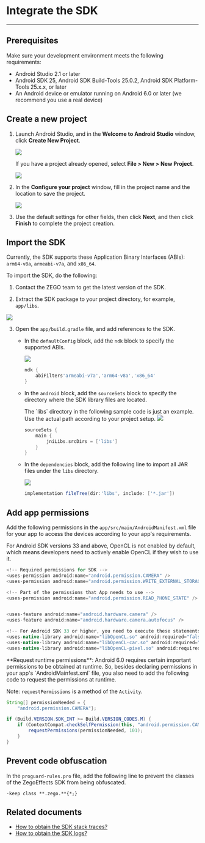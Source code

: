 # Integrate the SDK

---

## Prerequisites

Make sure your development environment meets the following requirements:
- Android Studio 2.1 or later
- Android SDK 25, Android SDK Build-Tools 25.0.2, Android SDK Platform-Tools 25.x.x, or later
- An Android device or emulator running on Android 6.0 or later (we recommend you use a real device)

## Create a new project

1. Launch Android Studio, and in the **Welcome to Android Studio** window, click **Create New Project**. 

   <Frame width="512" height="auto" caption=""><img src="https://storage.zego.im/sdk-doc/Pics/ZegoEffects/Android/android_studio_welcome.png" /></Frame>

   If you have a project already opened, select **File > New > New Project**.

   <Frame width="512" height="auto" caption=""><img src="https://storage.zego.im/sdk-doc/Pics/Android/ZegoLiveRoom/ZegoLiveRoom-IntegrationGuide/3.1-new_project-1.png" /></Frame>

2. In the **Configure your project** window, fill in the project name and the location to save the project.  
   <Frame width="512" height="auto" caption=""><img src="https://storage.zego.im/sdk-doc/Pics/Android/ZegoLiveRoom/ZegoLiveRoom-IntegrationGuide/3.1-new_project-2.png" /></Frame>

3. Use the default settings for other fields,  then click **Next**, and then click **Finish** to complete the project creation.

## Import the SDK

Currently, the SDK supports these Application Binary Interfaces (ABIs): `arm64-v8a`, `armeabi-v7a`, and `x86_64`. 

To import the SDK, do the following:

1. Contact the ZEGO team to get the latest version of the SDK.

2. Extract the SDK package to your project directory, for example,  `app/libs`.  
<Frame width="512" height="auto" caption=""><img src="https://storage.zego.im/sdk-doc/Pics/AI_Vision/QuickStarts/integration_Android_1.png" /></Frame>

3. Open the `app/build.gradle` file, and add references to the SDK.
   
    * In the `defaultConfig` block, add the `ndk` block to specify the supported ABIs.  
      <Frame width="512" height="auto" caption=""><img src="https://storage.zego.im/sdk-doc/Pics/AI_Vision/QuickStarts/integration_Android_2.png" /></Frame>
    
      ```gradle
      ndk {
          abiFilters'armeabi-v7a','arm64-v8a','x86_64'
      }
      ```
    
    * In the `android` block, add the `sourceSets` block to specify the directory where the SDK library files are located.
    
      <Note title="Note">
      The `libs` directory in the following sample code is just an example. Use the actual path according to your project setup.
      </Note>
      
      <Frame width="512" height="auto"><img src="https://storage.zego.im/sdk-doc/Pics/Android/ZegoLiveRoom/ZegoLiveRoom-IntegrationGuide/3_2_insert_sourceSets_node_2.png" /></Frame>
      
      ```gradle
      sourceSets {
          main {
              jniLibs.srcDirs = ['libs']
          }
      }
      ```
    
    * In the `dependencies` block, add the following line to import all JAR files under the `libs` directory.
    
      <Frame width="512" height="auto" caption=""><img src="https://storage.zego.im/sdk-doc/Pics/Android/ZegoLiveRoom/ZegoLiveRoom-IntegrationGuide/3_2_insert_sourceSets_node_3.png" /></Frame>
    
      ```gradle
      implementation fileTree(dir:'libs', include: ['*.jar'])
      ```


## Add app permissions

Add the following permissions in the `app/src/main/AndroidManifest.xml` file for your app to access the devices according to your app's requirements.

<Warning title="Warning">
For Android SDK versions 33 and above, OpenCL is not enabled by default, which means developers need to actively enable OpenCL if they wish to use it.
</Warning>

```java
<!-- Required permissions for SDK -->
<uses-permission android:name="android.permission.CAMERA" />
<uses-permission android:name="android.permission.WRITE_EXTERNAL_STORAGE" />

<!-- Part of the permissions that App needs to use -->
<uses-permission android:name="android.permission.READ_PHONE_STATE" />


<uses-feature android:name="android.hardware.camera" />
<uses-feature android:name="android.hardware.camera.autofocus" />

<!-- For Android SDK 33 or higher, you need to execute these statements to enable OpenCL-->
<uses-native-library android:name="libOpenCL.so" android:required="false"/>
<uses-native-library android:name="libOpenCL-car.so" android:required="false"/>
<uses-native-library android:name="libOpenCL-pixel.so" android:required="false"/>
```

<Warning title="Warning">
**Request runtime permissions**: Android 6.0 requires certain important permissions to be obtained at runtime. So, besides declaring permissions in your app's `AndroidMainfest.xml` file, you also need to add the following code to request the permissions at runtime. 

Note: `requestPermissions` is a method of the `Activity`.
</Warning>

```java
String[] permissionNeeded = {
    "android.permission.CAMERA"};

if (Build.VERSION.SDK_INT >= Build.VERSION_CODES.M) {
    if (ContextCompat.checkSelfPermission(this, "android.permission.CAMERA") != PackageManager.PERMISSION_GRANTED) {
        requestPermissions(permissionNeeded, 101);
    }
}
```
## Prevent code obfuscation

In the `proguard-rules.pro` file, add the following line to prevent the classes of the ZegoEffects SDK from being obfuscated.

```
-keep class **.zego.**{*;}
```

## Related documents

- [How to obtain the SDK stack traces?](https://docs.zegocloud.com/faq/AI_Stack_en)
- [How to obtain the SDK logs?](https://docs.zegocloud.com/faq/AI_log_en)
